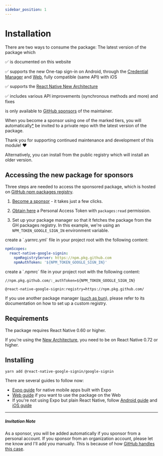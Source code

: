 ```yaml
---
sidebar_position: 1
---
```


# Installation

There are two ways to consume the package: The latest version of the package which

✅ is documented on this website

✅ supports the new One-tap sign-in on Android, through the [Credential Manager](https://developers.google.com/identity/android-credential-manager) and [Web](https://developers.google.com/identity/gsi/web/guides/features), fully compatible (same API) with iOS

✅ supports the [React Native New Architecture](https://reactnative.dev/docs/new-architecture-intro)

✅ includes various API improvements (synchronous methods and more) and fixes

is only available to [GitHub sponsors](https://github.com/sponsors/vonovak) of the maintainer.

When you become a sponsor using one of the marked tiers, you will automatically[*](#invitation-note) be invited to a private repo with the latest version of the package.

Thank you for supporting continued maintenance and development of this module! ❤️

Alternatively, you can install from the public registry which will install an older version.

## Accessing the new package for sponsors

Three steps are needed to access the sponsored package, which is hosted on [GitHub npm packages registry](https://docs.github.com/en/packages/working-with-a-github-packages-registry/working-with-the-npm-registry).

1. [Become a sponsor](https://github.com/sponsors/vonovak) - it takes just a few clicks.

2. [Obtain here](https://github.com/settings/tokens) a Personal Access Token with `packages:read` permission.

3. Set up your package manager so that it fetches the package from the GH packages registry. In this example, we're using an `NPM_TOKEN_GOOGLE_SIGN_IN` environment variable.


<Tabs>
  <TabItem value="yarn v3" label="yarn v3">
    create a `.yarnrc.yml` file in your project root with the following content:

```yml
npmScopes:
  react-native-google-signin:
    npmRegistryServer: https://npm.pkg.github.com
    npmAuthToken: '${NPM_TOKEN_GOOGLE_SIGN_IN}'
```

  </TabItem>

  <TabItem value="classic" label="npm / yarn v1">
    create a `.npmrc` file in your project root with the following content:

```
//npm.pkg.github.com/:_authToken=${NPM_TOKEN_GOOGLE_SIGN_IN}

@react-native-google-signin:registry=https://npm.pkg.github.com/
```

  </TabItem>

</Tabs>

If you use another package manager ([such as bun](https://bun.sh/docs/install/registries)), please refer to its documentation on how to set up a custom registry.

## Requirements

The package requires React Native 0.60 or higher.

If you're using the [New Architecture](https://reactnative.dev/docs/new-architecture-intro), you need to be on React Native 0.72 or higher.

## Installing

```bash
yarn add @react-native-google-signin/google-signin
```

There are several guides to follow now:

- [Expo guide](setting-up/expo) for native mobile apps built with Expo
- [Web guide](setting-up/web) if you want to use the package on the Web
- If you're not using Expo but plain React Native, follow [Android guide](setting-up/android) and [iOS guide](setting-up/ios)

---

##### Invitation Note

As a sponsor, you will be added automatically if you sponsor from a personal account. If you sponsor from an organization account, please let me know and I'll add you manually. This is because of how [GitHub handles this case](https://docs.github.com/en/sponsors/receiving-sponsorships-through-github-sponsors/managing-your-sponsorship-tiers#about-adding-repositories-to-a-sponsorship-tier).
